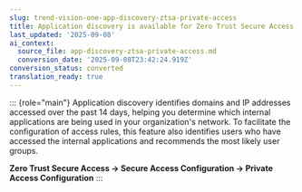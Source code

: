 ```yaml
---
slug: trend-vision-one-app-discovery-ztsa-private-access
title: Application discovery is available for Zero Trust Secure Access Private Access
last_updated: '2025-09-08'
ai_context:
  source_file: app-discovery-ztsa-private-access.md
  conversion_date: '2025-09-08T23:42:24.919Z'
conversion_status: converted
translation_ready: true
---
```


::: {role="main"}
Application discovery identifies domains and IP addresses accessed over the past 14 days, helping you determine which internal applications are being used in your organization's network. To facilitate the configuration of access rules, this feature also identifies users who have accessed the internal applications and recommends the most likely user groups.

**Zero Trust Secure Access → Secure Access Configuration → Private Access Configuration**
:::
